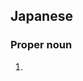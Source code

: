 ==Japanese==
{{ja-kanjitab|いち|むら|yomi=k}}

===Proper noun===
{{ja-pos|いちむら|proper}}

# {{surname|lang=ja|sort=いちむら}}